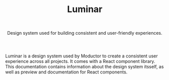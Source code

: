 
<Meta title="Introduction" />

<header className="l-header">
  <h1 className="sbl-sr-only">Luminar</h1>
  <div className="l-logo" aria-hidden="true">
    <img className="l-logo-light" src="img/logo/luminar-black.svg" alt="" />
    <img className="l-logo-dark" src="img/logo/luminar-white.svg" alt="" />
  </div>
  <p>Design system used for building consistent and user-friendly experiences.</p>
</header>

Luminar is a design system used by Moductor to create a consistent user experience across all projects. It comes with a React component library. This documentation contains information about the design system itsself, as well as preview and documentation for React components.

<style>
{`
  .l-header {
    display: grid;
    gap: 1rem;
    margin-block-end: 3rem;
  }

  .l-header > * {
    margin: 0;
  }

  .l-header .l-logo img {
    height: 3.2rem;
  }

  .light .l-header .l-logo-dark {
    display: none;
  }

  .dark .l-header .l-logo-light {
    display: none;
  }

  .l-header p {
    font-size: 1rem;
  }
`}
</style>

